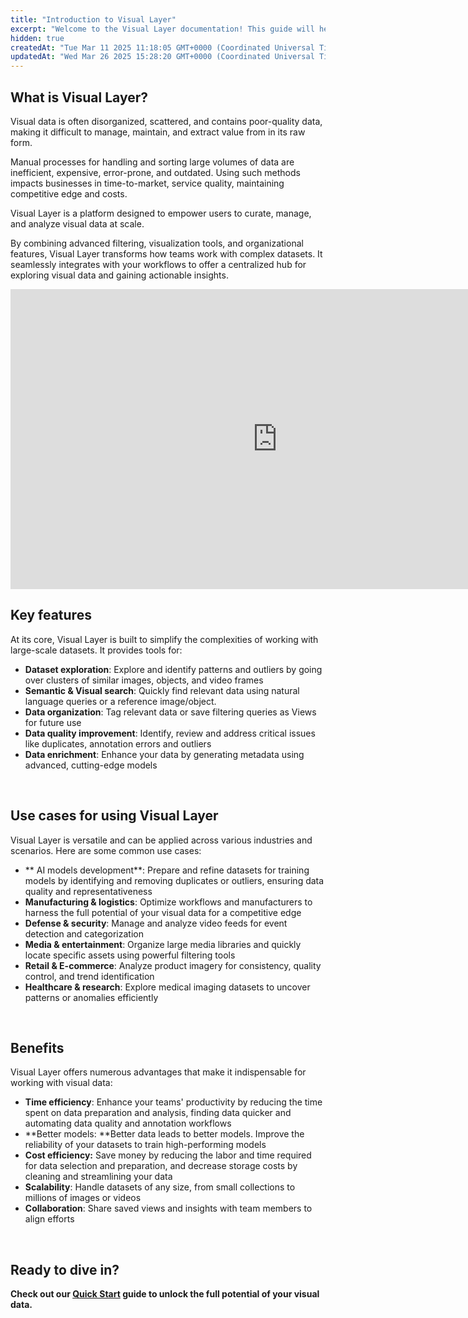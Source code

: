 ```yaml
---
title: "Introduction to Visual Layer"
excerpt: "Welcome to the Visual Layer documentation! This guide will help you understand what Visual Layer is, how it can benefit you, and how to get started. Whether you're managing visual data at scale or exploring new ways to analyze  and organize datasets, this is your go-to resource."
hidden: true
createdAt: "Tue Mar 11 2025 11:18:05 GMT+0000 (Coordinated Universal Time)"
updatedAt: "Wed Mar 26 2025 15:28:20 GMT+0000 (Coordinated Universal Time)"
---
```

## What is Visual Layer?

Visual data is often disorganized, scattered, and contains poor-quality data, making it difficult to manage, maintain, and extract value from in its raw form.

Manual processes for handling and sorting large volumes of data are inefficient, expensive, error-prone, and outdated. Using such methods impacts businesses in time-to-market, service quality, maintaining competitive edge and costs.

Visual Layer is a platform designed to empower users to curate, manage, and analyze visual data at scale. 

By combining advanced filtering, visualization tools, and organizational features, Visual Layer transforms how teams work with complex datasets. It seamlessly integrates with your workflows to offer a centralized hub for exploring visual data and gaining actionable insights.

<iframe
  width="854"
  height="480"
  src="https://www.youtube.com/embed/jucr1Dar_Qw"
  title="Unlock the Value of Your Visual Data with Visual Layer"
  frameborder="0"
  allow="autoplay; encrypted-media"
  allowfullscreen
></iframe>

<br />

## Key features

At its core, Visual Layer is built to simplify the complexities of working with large-scale datasets. It provides tools for:

- **Dataset exploration**: Explore and identify patterns and outliers by going over clusters of similar images, objects, and video frames
- **Semantic & Visual search**: Quickly find relevant data using natural language queries or a reference image/object.
- **Data organization**: Tag relevant data or save filtering queries as Views for future use
- **Data quality improvement**: Identify, review and address critical issues like duplicates, annotation errors and outliers
- **Data enrichment**: Enhance your data by generating metadata using advanced, cutting-edge models

<br />

## Use cases for using Visual Layer

Visual Layer is versatile and can be applied across various industries and scenarios. Here are some common use cases:

- ** AI models development**: Prepare and refine datasets for training models by identifying and removing duplicates or outliers, ensuring data quality and representativeness
- **Manufacturing & logistics**: Optimize workflows and manufacturers to harness the full potential of your visual data for a competitive edge
- **Defense & security**: Manage and analyze video feeds for event detection and categorization
- **Media & entertainment**: Organize large media libraries and quickly locate specific assets using powerful filtering tools
- **Retail & E-commerce**: Analyze product imagery for consistency, quality control, and trend identification
- **Healthcare & research**: Explore medical imaging datasets to uncover patterns or anomalies efficiently

<br />

## Benefits

Visual Layer offers numerous advantages that make it indispensable for working with visual data:

- **Time efficiency**: Enhance your teams' productivity by reducing the time spent on data preparation and analysis, finding data quicker and automating data quality and annotation workflows
- **Better models: **Better data leads to better models. Improve the reliability of your datasets to train high-performing models
- **Cost efficiency:** Save money by reducing the labor and time required for data selection and preparation, and decrease storage costs by cleaning and streamlining your data
- **Scalability**: Handle datasets of any size, from small collections to millions of images or videos
- **Collaboration**: Share saved views and insights with team members to align efforts

<br />

## Ready to dive in?

**Check out our [Quick Start](https://dash.readme.com/project/visual-layer2/v1.0/docs/quick-start-1) guide to unlock the full potential of your visual data.**
